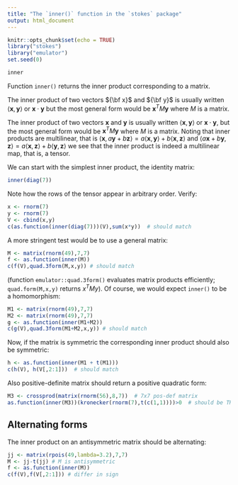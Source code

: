 ```yaml
---
title: "The `inner()` function in the `stokes` package"
output: html_document
---
```


```r
knitr::opts_chunk$set(echo = TRUE)
library("stokes")
library("emulator")
set.seed(0)
```

```r
inner
```

Function `inner()` returns the inner product corresponding to a
matrix.

The inner product of two vectors ${\bf x}$ and ${\bf y}$ is usually
written $\left\langle\mathbf{x},\mathbf{y}\right\rangle$ or
$\mathbf{x}\cdot\mathbf{y}$ but the most general form would be
$\mathbf{x}^TM\mathbf{y}$ where $M$ is a matrix.

The inner product of two vectors $\mathbf{x}$ and $\mathbf{y}$ is
usually written $\left\langle\mathbf{x},\mathbf{y}\right\rangle$ or
$\mathbf{x}\cdot\mathbf{y}$, but the most general form would be
$\mathbf{x}^TM\mathbf{y}$ where $M$ is a matrix.  Noting that inner
products are multilinear, that is $\left\langle\mathbf{x},a\mathbf{y}
+
b\mathbf{z}\right\rangle=a\left\langle\mathbf{x},\mathbf{y}\right\rangle
+ b\left\langle\mathbf{x},\mathbf{z}\right\rangle$ and $\left\langle
a\mathbf{x} +
b\mathbf{y},\mathbf{z}\right\rangle=a\left\langle\mathbf{x},\mathbf{z}\right\rangle
+ b\left\langle\mathbf{y},\mathbf{z}\right\rangle$ we see that the
inner product is indeed a multilinear map, that is, a tensor.

We can start with the simplest inner product, the identity matrix:

```r
inner(diag(7))
```

Note how the rows of the tensor appear in arbitrary order.  Verify:

```r
x <- rnorm(7)
y <- rnorm(7)
V <- cbind(x,y)
c(as.function(inner(diag(7)))(V),sum(x*y))  # should match
```

A more stringent test would be to use a general matrix:

```r
M <- matrix(rnorm(49),7,7)
f <- as.function(inner(M))
c(f(V),quad.3form(M,x,y)) # should match
```

(function `emulator::quad.3form()` evaluates matrix products
efficiently; `quad.form(M,x,y)` returns $x^TMy$).  Of course, we would
expect `inner()` to be a homomorphism:


```r
M1 <- matrix(rnorm(49),7,7)
M2 <- matrix(rnorm(49),7,7)
g <- as.function(inner(M1+M2))
c(g(V),quad.3form(M1+M2,x,y)) # should match
```

Now, if the matrix is symmetric the corresponding inner product should also be symmetric:

```r
h <- as.function(inner(M1 + t(M1)))
c(h(V), h(V[,2:1]))  # should match
```

Also positive-definite matrix should return a positive quadratic form:

```r
M3 <- crossprod(matrix(rnorm(56),8,7))  # 7x7 pos-def matrix
as.function(inner(M3))(kronecker(rnorm(7),t(c(1,1))))>0  # should be TRUE
```

## Alternating forms

The inner product on an antisymmetric matrix should be alternating:

```r
jj <- matrix(rpois(49,lambda=3.2),7,7)
M <- jj-t(jj) # M is antisymmetric
f <- as.function(inner(M))
c(f(V),f(V[,2:1])) # differ in sign
```
